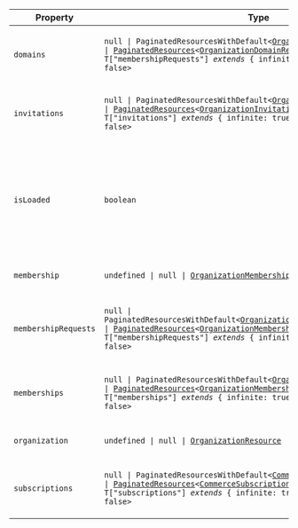 | Property                                             | Type                                                                                                                                                                                                                                                                                                                                                                                                   | Description                                                                                                              |
| ---------------------------------------------------- | ------------------------------------------------------------------------------------------------------------------------------------------------------------------------------------------------------------------------------------------------------------------------------------------------------------------------------------------------------------------------------------------------------ | ------------------------------------------------------------------------------------------------------------------------ |
| <a id="domains"></a> `domains`                       | <code>null \| PaginatedResourcesWithDefault\<[OrganizationDomainResource](/docs/references/javascript/types/organization-domain)\> \| [PaginatedResources](#paginated-resources)\<[OrganizationDomainResource](/docs/references/javascript/types/organization-domain), T\["membershipRequests"\] _extends_ \{ infinite: true; \} ? true : false\></code>                                               | Includes a paginated list of the organization's domains.                                                                 |
| <a id="invitations"></a> `invitations`               | <code>null \| PaginatedResourcesWithDefault\<[OrganizationInvitationResource](/docs/references/javascript/types/organization-invitation)\> \| [PaginatedResources](#paginated-resources)\<[OrganizationInvitationResource](/docs/references/javascript/types/organization-invitation), T\["invitations"\] _extends_ \{ infinite: true; \} ? true : false\></code>                                      | Includes a paginated list of the organization's invitations.                                                             |
| <a id="isloaded"></a> `isLoaded`                     | `boolean`                                                                                                                                                                                                                                                                                                                                                                                              | A boolean that indicates whether Clerk has completed initialization. Initially `false`, becomes `true` once Clerk loads. |
| <a id="membership"></a> `membership`                 | <code>undefined \| null \| [OrganizationMembershipResource](/docs/references/javascript/types/organization-membership)</code>                                                                                                                                                                                                                                                                          | The current organization membership.                                                                                     |
| <a id="membershiprequests"></a> `membershipRequests` | <code>null \| PaginatedResourcesWithDefault\<[OrganizationMembershipRequestResource](/docs/references/javascript/types/organization-membership-request)\> \| [PaginatedResources](#paginated-resources)\<[OrganizationMembershipRequestResource](/docs/references/javascript/types/organization-membership-request), T\["membershipRequests"\] _extends_ \{ infinite: true; \} ? true : false\></code> | Includes a paginated list of the organization's membership requests.                                                     |
| <a id="memberships"></a> `memberships`               | <code>null \| PaginatedResourcesWithDefault\<[OrganizationMembershipResource](/docs/references/javascript/types/organization-membership)\> \| [PaginatedResources](#paginated-resources)\<[OrganizationMembershipResource](/docs/references/javascript/types/organization-membership), T\["memberships"\] _extends_ \{ infinite: true; \} ? true : false\></code>                                      | Includes a paginated list of the organization's memberships.                                                             |
| <a id="organization"></a> `organization`             | <code>undefined \| null \| [OrganizationResource](/docs/references/javascript/organization)</code>                                                                                                                                                                                                                                                                                                     | The currently active organization.                                                                                       |
| <a id="subscriptions"></a> `subscriptions`           | <code>null \| PaginatedResourcesWithDefault\<[CommerceSubscriptionResource](../types/commerce-subscription-resource.mdx)\> \| [PaginatedResources](#paginated-resources)\<[CommerceSubscriptionResource](../types/commerce-subscription-resource.mdx), T\["subscriptions"\] _extends_ \{ infinite: true; \} ? true : false\></code>                                                                    | Includes a paginated list of the organization's subscriptions.                                                           |
